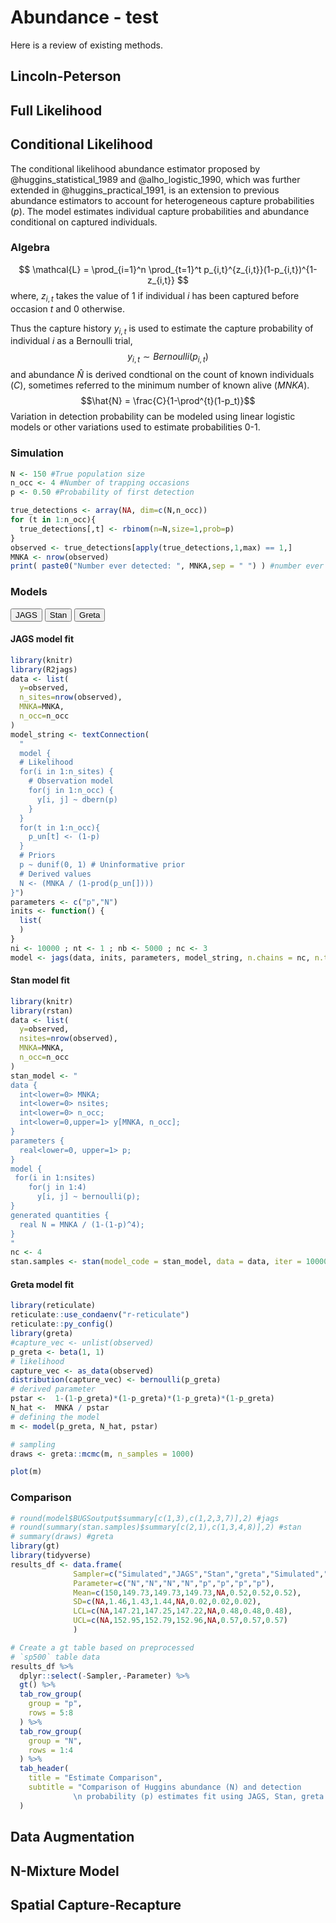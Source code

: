 # Abundance - test

Here is a review of existing methods.

## Lincoln-Peterson

## Full Likelihood

## Conditional Likelihood

The conditional likelihood abundance estimator proposed by @huggins_statistical_1989 and @alho_logistic_1990, which was further extended in @huggins_practical_1991, is an extension to previous abundance estimators to account for heterogeneous capture probabilities ($p$). The model estimates individual capture probabilities and abundance conditional on captured individuals.


### Algebra
$$  \mathcal{L} = \prod_{i=1}^n \prod_{t=1}^t p_{i,t}^{z_{i,t}}(1-p_{i,t})^{1-z_{i,t}} $$
where, \linebreak
  $z_{i,t}$ takes the value of 1 if individual $i$ has been captured before occasion $t$ and 0 otherwise.

Thus the capture history $y_{i,t}$ is used to estimate the capture probability of individual $i$ as a Bernoulli trial,
$$y_{i,t} \sim Bernoulli(p_{i,t}) $$
and abundance $\hat{N}$ is derived condtional on the count of known individuals ($C$), sometimes referred to the minimum number of known alive ($MNKA$).
$$\hat{N} = \frac{C}{1-\prod^{t}(1-p_t)}$$
Variation in detection probability can be modeled using linear logistic models or other variations used to estimate probabilities 0-1.

### Simulation 

```r
N <- 150 #True population size
n_occ <- 4 #Number of trapping occasions
p <- 0.50 #Probability of first detection

true_detections <- array(NA, dim=c(N,n_occ))
for (t in 1:n_occ){
  true_detections[,t] <- rbinom(n=N,size=1,prob=p)
}
observed <- true_detections[apply(true_detections,1,max) == 1,]
MNKA <- nrow(observed)
print( paste0("Number ever detected: ", MNKA,sep = " ") ) #number ever detected
```
### Models {.tabset}

::: {.tab}
<button class="tablinks" onclick="unrolltab(event,'JAGS')">JAGS</button>
<button class="tablinks" onclick="unrolltab(event, 'Stan')">Stan</button>
<button class="tablinks" onclick="unrolltab(event, 'Greta')">Greta</button>
::: {#JAGS .tabcontent}
#### JAGS model fit {-}
```r
library(knitr)
library(R2jags)
data <- list(
  y=observed,
  n_sites=nrow(observed),
  MNKA=MNKA,
  n_occ=n_occ
)
model_string <- textConnection(
  "
  model {
  # Likelihood
  for(i in 1:n_sites) {
    # Observation model
    for(j in 1:n_occ) {
      y[i, j] ~ dbern(p)
    }
  }
  for(t in 1:n_occ){
    p_un[t] <- (1-p)
  }
  # Priors
  p ~ dunif(0, 1) # Uninformative prior
  # Derived values
  N <- (MNKA / (1-prod(p_un[])))
}")
parameters <- c("p","N")
inits <- function() {
  list( 
  )
}
ni <- 10000 ; nt <- 1 ; nb <- 5000 ; nc <- 3
model <- jags(data, inits, parameters, model_string, n.chains = nc, n.thin = nt, n.iter = ni, n.burnin = nb)
```
:::
::: {#Stan .tabcontent}
#### Stan model fit {-}
```r
library(knitr)
library(rstan)
data <- list(
  y=observed,
  nsites=nrow(observed),
  MNKA=MNKA,
  n_occ=n_occ
)
stan_model <- "
data {
  int<lower=0> MNKA;
  int<lower=0> nsites;
  int<lower=0> n_occ;
  int<lower=0,upper=1> y[MNKA, n_occ];
}
parameters {
  real<lower=0, upper=1> p;
}
model {  
 for(i in 1:nsites)
    for(j in 1:4)
      y[i, j] ~ bernoulli(p);
}
generated quantities {
  real N = MNKA / (1-(1-p)^4);
}
"
nc <- 4
stan.samples <- stan(model_code = stan_model, data = data, iter = 10000, chains = nc, cores = nc, open_progress=FALSE)
```
:::
::: {#Greta .tabcontent}
#### Greta model fit{-}
```r
library(reticulate)
reticulate::use_condaenv("r-reticulate")
reticulate::py_config()
library(greta)
#capture_vec <- unlist(observed)
p_greta <- beta(1, 1)
# likelihood
capture_vec <- as_data(observed)
distribution(capture_vec) <- bernoulli(p_greta)
# derived parameter
pstar <-  1-(1-p_greta)*(1-p_greta)*(1-p_greta)*(1-p_greta)
N_hat <-  MNKA / pstar
# defining the model
m <- model(p_greta, N_hat, pstar)

# sampling
draws <- greta::mcmc(m, n_samples = 1000)
```
```r
plot(m)
```
:::
:::

### Comparison
```r
# round(model$BUGSoutput$summary[c(1,3),c(1,2,3,7)],2) #jags
# round(summary(stan.samples)$summary[c(2,1),c(1,3,4,8)],2) #stan
# summary(draws) #greta
library(gt)
library(tidyverse)
results_df <- data.frame(
              Sampler=c("Simulated","JAGS","Stan","greta","Simulated","JAGS","Stan","greta"),
              Parameter=c("N","N","N","N","p","p","p","p"),
              Mean=c(150,149.73,149.73,149.73,NA,0.52,0.52,0.52),
              SD=c(NA,1.46,1.43,1.44,NA,0.02,0.02,0.02),
              LCL=c(NA,147.21,147.25,147.22,NA,0.48,0.48,0.48),
              UCL=c(NA,152.95,152.79,152.96,NA,0.57,0.57,0.57)
              )

# Create a gt table based on preprocessed
# `sp500` table data
results_df %>%
  dplyr::select(-Sampler,-Parameter) %>%
  gt() %>%
  tab_row_group(
    group = "p",
    rows = 5:8
  ) %>%
  tab_row_group(
    group = "N",
    rows = 1:4
  ) %>%
  tab_header(
    title = "Estimate Comparison",
    subtitle = "Comparison of Huggins abundance (N) and detection 
              \n probability (p) estimates fit using JAGS, Stan, greta."
  )
```


## Data Augmentation
## N-Mixture Model
## Spatial Capture-Recapture

    
